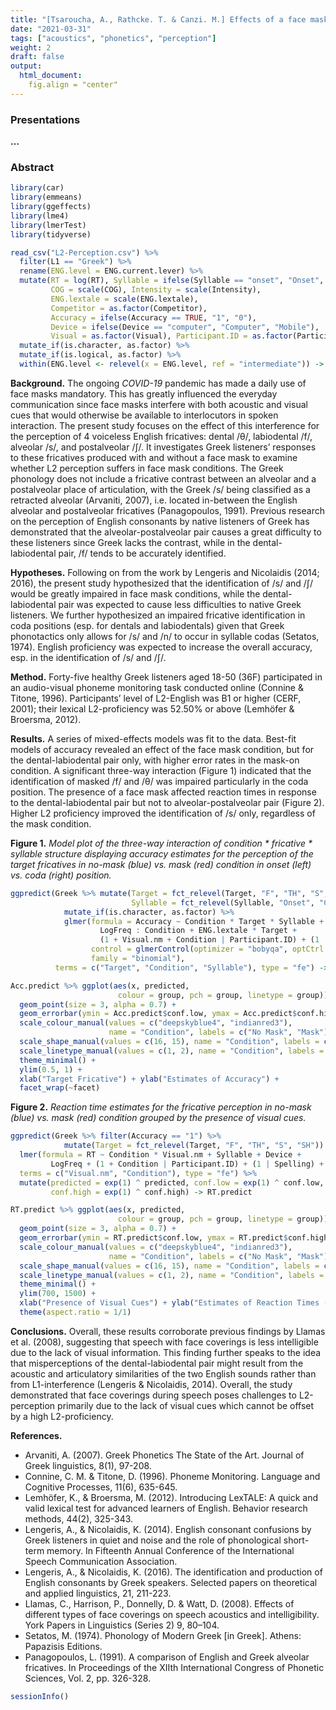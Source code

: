 ```yaml
---
title: "[Tsaroucha, A., Rathcke. T. & Canzi. M.] Effects of a face mask on the perception of English fricatives by native speakers of Greek"
date: "2021-03-31"
tags: ["acoustics", "phonetics", "perception"]
weight: 2
draft: false
output: 
  html_document:
    fig.align = "center"
---
```


### Presentations

__...__

### Abstract

```r
library(car) 
library(emmeans) 
library(ggeffects)
library(lme4) 
library(lmerTest) 
library(tidyverse)
```

```r
read_csv("L2-Perception.csv") %>%
  filter(L1 == "Greek") %>%
  rename(ENG.level = ENG.current.lever) %>%
  mutate(RT = log(RT), Syllable = ifelse(Syllable == "onset", "Onset", "Coda"),
         COG = scale(COG), Intensity = scale(Intensity), 
         ENG.lextale = scale(ENG.lextale), 
         Competitor = as.factor(Competitor),
         Accuracy = ifelse(Accuracy == TRUE, "1", "0"),
         Device = ifelse(Device == "computer", "Computer", "Mobile"),
         Visual = as.factor(Visual), Participant.ID = as.factor(Participant.ID)) %>%
  mutate_if(is.character, as.factor) %>%
  mutate_if(is.logical, as.factor) %>% 
  within(ENG.level <- relevel(x = ENG.level, ref = "intermediate")) -> Greek
```

__Background.__ The ongoing _COVID-19_ pandemic has made a daily use of face masks mandatory. This has greatly influenced the everyday communication since face masks interfere with both acoustic and visual cues that would otherwise be available to interlocutors in spoken interaction. The present study focuses on the effect of this interference for the perception of 4 voiceless English fricatives: dental /θ/, labiodental /f/, alveolar /s/, and postalveolar /ʃ/. It investigates Greek listeners’ responses to these fricatives produced with and without a face mask to examine whether L2 perception suffers in face mask conditions. The Greek phonology does not include a fricative contrast between an alveolar and a postalveolar place of articulation, with the Greek /s/ being classified as a retracted alveolar (Arvaniti, 2007), i.e. located in-between the English alveolar and postalveolar fricatives (Panagopoulos, 1991). Previous research on the perception of English consonants by native listeners of Greek has demonstrated that the alveolar-postalveolar pair causes a great difficulty to these listeners since Greek lacks the contrast, while in the dental-labiodental pair, /f/ tends to be accurately identified.

__Hypotheses.__ Following on from the work by Lengeris and Nicolaidis (2014; 2016), the present study hypothesized that the identification of /s/ and /ʃ/ would be greatly impaired in face mask conditions, while the dental-labiodental pair was expected to cause less difficulties to native Greek listeners. We further hypothesized an impaired fricative identification in coda positions (esp. for dentals and labiodentals) given that Greek phonotactics only allows for /s/ and /n/ to occur in syllable codas (Setatos, 1974). English proficiency was expected to increase the overall accuracy, esp. in the identification of /s/ and /ʃ/.

__Method.__ Forty-five healthy Greek listeners aged 18-50 (36F) participated in an audio-visual phoneme monitoring task conducted online (Connine & Titone, 1996). Participants’ level of L2-English was B1 or higher (CERF, 2001); their lexical L2-proficiency was 52.50% or above (Lemhöfer & Broersma, 2012).

__Results.__ A series of mixed-effects models was fit to the data. Best-fit models of accuracy revealed an effect of the face mask condition, but for the dental-labiodental pair only, with higher error rates in the mask-on condition. A significant three-way interaction (Figure 1) indicated that the identification of masked /f/ and /θ/ was impaired particularly in the coda position. The presence of a face mask affected reaction times in response to the dental-labiodental pair but not to alveolar-postalveolar pair (Figure 2). Higher L2 proficiency improved the identification of /s/ only, regardless of the mask condition.

__Figure 1.__ _Model plot of the three-way interaction of condition * fricative * syllable structure displaying accuracy estimates for the perception of the target fricatives in no-mask (blue) vs. mask (red) condition in onset (left) vs. coda (right) position._

```r
ggpredict(Greek %>% mutate(Target = fct_relevel(Target, "F", "TH", "S", "SH"),
                           Syllable = fct_relevel(Syllable, "Onset", "Coda")) %>%
            mutate_if(is.character, as.factor) %>%
            glmer(formula = Accuracy ~ Condition * Target * Syllable +
                    LogFreq : Condition + ENG.lextale * Target +
                    (1 + Visual.nm + Condition | Participant.ID) + (1 | Spelling), 
                  control = glmerControl(optimizer = "bobyqa", optCtrl = list(maxfun = 100000)),
                  family = "binomial"), 
          terms = c("Target", "Condition", "Syllable"), type = "fe") -> Acc.predict
```

```r
Acc.predict %>% ggplot(aes(x, predicted, 
                        colour = group, pch = group, linetype = group)) +
  geom_point(size = 3, alpha = 0.7) +
  geom_errorbar(ymin = Acc.predict$conf.low, ymax = Acc.predict$conf.high, width = 0.2, size = 0.4) +
  scale_colour_manual(values = c("deepskyblue4", "indianred3"), 
                      name = "Condition", labels = c("No Mask", "Mask")) +
  scale_shape_manual(values = c(16, 15), name = "Condition", labels = c("No Mask", "Mask")) +
  scale_linetype_manual(values = c(1, 2), name = "Condition", labels = c("No Mask", "Mask")) +
  theme_minimal() +
  ylim(0.5, 1) +
  xlab("Target Fricative") + ylab("Estimates of Accuracy") +
  facet_wrap(~facet)
```

__Figure 2.__ _Reaction time estimates for the fricative perception in no-mask (blue) vs. mask (red) condition grouped by the presence of visual cues._

```r
ggpredict(Greek %>% filter(Accuracy == "1") %>%
            mutate(Target = fct_relevel(Target, "F", "TH", "S", "SH")) %>%
  lmer(formula = RT ~ Condition * Visual.nm + Syllable + Device +
         LogFreq + (1 + Condition | Participant.ID) + (1 | Spelling) + (1 | Browser)), 
  terms = c("Visual.nm", "Condition"), type = "fe") %>% 
  mutate(predicted = exp(1) ^ predicted, conf.low = exp(1) ^ conf.low,
         conf.high = exp(1) ^ conf.high) -> RT.predict
```

```r
RT.predict %>% ggplot(aes(x, predicted, 
                        colour = group, pch = group, linetype = group)) +
  geom_point(size = 3, alpha = 0.7) +
  geom_errorbar(ymin = RT.predict$conf.low, ymax = RT.predict$conf.high, width = 0.2, size = 0.4) +
  scale_colour_manual(values = c("deepskyblue4", "indianred3"), 
                      name = "Condition", labels = c("No Mask", "Mask")) +
  scale_shape_manual(values = c(16, 15), name = "Condition", labels = c("No Mask", "Mask")) +
  scale_linetype_manual(values = c(1, 2), name = "Condition", labels = c("No Mask", "Mask")) +
  theme_minimal() +
  ylim(700, 1500) +
  xlab("Presence of Visual Cues") + ylab("Estimates of Reaction Times (ms)") +
  theme(aspect.ratio = 1/1)
```

__Conclusions.__ Overall, these results corroborate previous findings by Llamas et al. (2008), suggesting that speech with face coverings is less intelligible due to the lack of visual information. This finding further speaks to the idea that misperceptions of the dental-labiodental pair might result from the acoustic and articulatory similarities of the two English sounds rather than from L1-interference (Lengeris & Nicolaidis, 2014). Overall, the study demonstrated that face coverings during speech poses challenges to L2-perception primarily due to the lack of visual cues which cannot be offset by a high L2-proficiency.

__References.__

* Arvaniti, A. (2007). Greek Phonetics The State of the Art. Journal of Greek linguistics, 8(1), 97-208. 
* Connine, C. M. & Titone, D. (1996). Phoneme Monitoring. Language and Cognitive Processes, 11(6), 635-645.
* Lemhöfer, K., & Broersma, M. (2012). Introducing LexTALE: A quick and valid lexical test for advanced learners of English. Behavior research methods, 44(2), 325-343.
* Lengeris, A., & Nicolaidis, K. (2014). English consonant confusions by Greek listeners in quiet and noise and the role of phonological short-term memory. In Fifteenth Annual Conference of the International Speech Communication Association.
* Lengeris, A., & Nicolaidis, K. (2016). The identification and production of English consonants by Greek speakers. Selected papers on theoretical and applied linguistics, 21, 211-223.
* Llamas, C., Harrison, P., Donnelly, D. & Watt, D. (2008). Effects of different types of face coverings on speech acoustics and intelligibility. York Papers in
Linguistics (Series 2) 9, 80–104.
* Setatos, M. (1974). Phonology of Modern Greek [in Greek]. Athens: Papazisis Editions. 
* Panagopoulos, L. (1991). A comparison of English and Greek alveolar fricatives. In Proceedings of the XIIth International Congress of Phonetic Sciences, Vol. 2, pp. 326-328.

```r
sessionInfo()
```